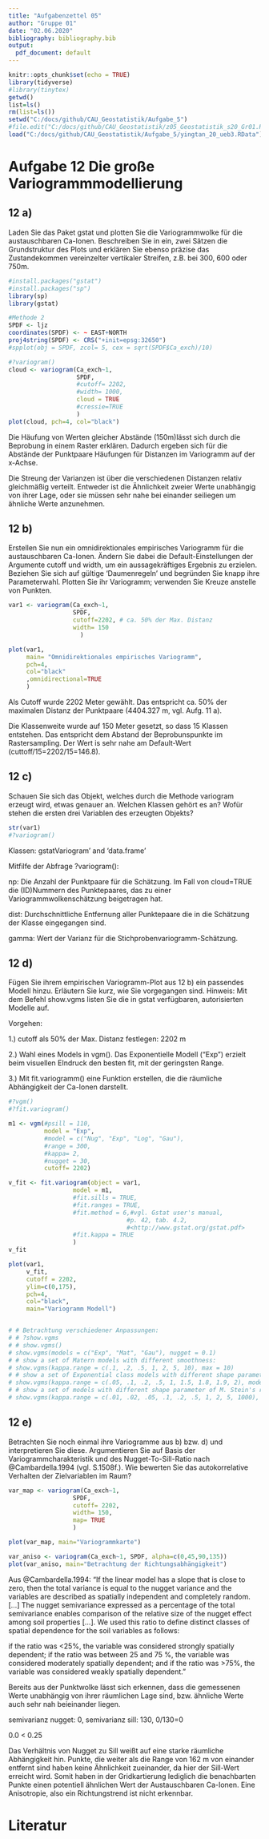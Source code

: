 ```yaml
---
title: "Aufgabenzettel 05"
author: "Gruppe 01"
date: "02.06.2020"
bibliography: bibliography.bib
output:
  pdf_document: default
---
```


```r
knitr::opts_chunk$set(echo = TRUE)
library(tidyverse)
#library(tinytex)
getwd()
list=ls()
rm(list=ls())
setwd("C:/docs/github/CAU_Geostatistik/Aufgabe_5")
#file.edit("C:/docs/github/CAU_Geostatistik/z05_Geostatistik_s20_Gr01.Rmd")
load("C:/docs/github/CAU_Geostatistik/Aufgabe_5/yingtan_20_ueb3.RData")
```

# Aufgabe 12 Die große Variogrammmodellierung

## 12 a)
Laden Sie das Paket gstat und plotten Sie die Variogrammwolke für die
austauschbaren Ca-Ionen.
Beschreiben Sie in ein, zwei Sätzen die Grundstruktur des Plots und 
erklären Sie ebenso präzise das Zustandekommen
vereinzelter vertikaler Streifen, z.B. bei 300, 600 oder 750m.

```r
#install.packages("gstat")
#install.packages("sp")
library(sp)
library(gstat)

#Methode 2
SPDF <- ljz
coordinates(SPDF) <- ~ EAST+NORTH
proj4string(SPDF) <- CRS("+init=epsg:32650")
#spplot(obj = SPDF, zcol= 5, cex = sqrt(SPDF$Ca_exch)/10)

#?variogram()
cloud <- variogram(Ca_exch~1,
                   SPDF, 
                   #cutoff= 2202, 
                   #width= 1000, 
                   cloud = TRUE
                   #cressie=TRUE
                   )
plot(cloud, pch=4, col="black")
```
Die Häufung von Werten gleicher Abstände (150m)lässt sich durch die Beprobung in einem Raster erklären. Dadurch ergeben sich für die Abstände der Punktpaare Häufungen für Distanzen im Variogramm auf der x-Achse.

Die Streung der Varianzen ist über die verschiedenen Distanzen relativ gleichmäßig verteilt. Entweder ist die Ähnlichkeit zweier Werte unabhängig von ihrer Lage, oder sie müssen sehr nahe bei einander seiliegen um ähnliche Werte anzunehmen.


## 12 b)
Erstellen Sie nun ein omnidirektionales empirisches Variogramm für die
austauschbaren Ca-Ionen. Ändern Sie dabei die Default-Einstellungen der
Argumente cutoff und width, um ein aussagekräftiges Ergebnis zu erzielen.
Beziehen Sie sich auf gültige 'Daumenregeln' und begründen Sie knapp ihre
Parameterwahl. Plotten Sie ihr Variogramm; verwenden Sie Kreuze anstelle
von Punkten.

```r
var1 <- variogram(Ca_exch~1, 
                  SPDF, 
                  cutoff=2202, # ca. 50% der Max. Distanz
                  width= 150 
                    )

plot(var1,
     main= "Omnidirektionales empirisches Variogramm",
     pch=4, 
     col="black"
     ,omnidirectional=TRUE
     )
```
Als Cutoff wurde 2202 Meter gewählt. Das entspricht ca. 50% der maximalen Distanz der Punktpaare (4404.327 m, vgl. Aufg. 11 a).

Die Klassenweite wurde auf 150 Meter gesetzt, so dass 15 Klassen entstehen. Das entspricht dem Abstand der Beprobunspunkte im Rastersampling. Der Wert is sehr nahe am Default-Wert (cuttoff/15=2202/15=146.8).


## 12 c)
Schauen Sie sich das Objekt, welches durch die Methode variogram erzeugt wird, etwas genauer an.
Welchen Klassen gehört es an?
Wofür stehen die ersten drei Variablen des erzeugten Objekts?

```r
str(var1)
#?variogram()
```


Klassen: gstatVariogram’ and 'data.frame'

Mitfilfe  der Abfrage ?variogram():

np: Die Anzahl der Punktpaare für die Schätzung. Im Fall von cloud=TRUE die (ID)Nummern des Punktepaares, das zu einer Variogrammwolkenschätzung beigetragen hat.

dist: Durchschnittliche Entfernung aller Punktepaare die in die Schätzung der Klasse eingegangen sind.

gamma: Wert der Varianz für die Stichprobenvariogramm-Schätzung.

## 12 d)
Fügen Sie ihrem empirischen Variogramm-Plot aus 12 b) ein passendes Modell hinzu.
Erläutern Sie kurz, wie Sie vorgegangen sind.
Hinweis: Mit dem Befehl show.vgms listen Sie die in gstat verfügbaren, autorisierten Modelle auf.

Vorgehen: 

1.) cutoff als 50% der Max. Distanz festlegen: 2202 m

2.) Wahl eines Models in vgm(). Das Exponentielle Modell ("Exp") erzielt beim visuellen EIndruck den besten fit, mit der geringsten Range.

3.) Mit fit.variogramm() eine Funktion erstellen, die die räumliche Abhängigkeit der Ca-Ionen darstellt.


```r
#?vgm()
#?fit.variogram()

m1 <- vgm(#psill = 110,
          model = "Exp",
          #model = c("Nug", "Exp", "Log", "Gau"),
          #range = 300,
          #kappa= 2,
          #nugget = 30, 
          cutoff= 2202)

v_fit <- fit.variogram(object = var1,
                  model = m1,
                  #fit.sills = TRUE,
                  #fit.ranges = TRUE,
                  #fit.method = 6,#vgl. Gstat user's manual, 
                                 #p. 42, tab. 4.2,
                                 #<http://www.gstat.org/gstat.pdf>
                  #fit.kappa = TRUE
                  )
v_fit

plot(var1, 
     v_fit,
     cutoff = 2202,
     ylim=c(0,175),
     pch=4,
     col="black",
     main="Variogramm Modell")


# # Betrachtung verschiedener Anpassungen:
# # ?show.vgms
# # show.vgms()
# show.vgms(models = c("Exp", "Mat", "Gau"), nugget = 0.1)
# # show a set of Matern models with different smoothness:
# show.vgms(kappa.range = c(.1, .2, .5, 1, 2, 5, 10), max = 10)
# # show a set of Exponential class models with different shape parameter:
# show.vgms(kappa.range = c(.05, .1, .2, .5, 1, 1.5, 1.8, 1.9, 2), models = "Exc", max = 10)
# # show a set of models with different shape parameter of M. Stein's representation of the Matern:
# show.vgms(kappa.range = c(.01, .02, .05, .1, .2, .5, 1, 2, 5, 1000), models = "Ste", max = 2)
```


## 12 e)
Betrachten Sie noch einmal ihre Variogramme aus b) bzw. d) und interpretieren Sie diese.
Argumentieren Sie auf Basis der Variogrammcharakteristik und des Nugget-To-Sill-Ratio nach @Cambardella.1994 (vgl. S.1508f.).
Wie bewerten Sie das autokorrelative Verhalten der Zielvariablen im Raum?

```r
var_map <- variogram(Ca_exch~1, 
                  SPDF, 
                  cutoff= 2202, 
                  width= 150,
                  map= TRUE
                  )

plot(var_map, main="Variogrammkarte")
```
```r
var_aniso <- variogram(Ca_exch~1, SPDF, alpha=c(0,45,90,135))
plot(var_aniso, main="Betrachtung der Richtungsabhängigkeit")
```


Aus @Cambardella.1994:
"If the linear model has a slope that is close to zero, then the total
variance is equal to the nugget variance and the variables
are described as spatially independent and completely
random. 
[...]
The nugget semivariance expressed as a percentage of the total semivariance enables comparison of the relative size of the nugget effect among soil properties [...]. We used this ratio to define
distinct classes of spatial dependence for the soil variables
as follows:

if the ratio was <25%, the variable was considered strongly spatially dependent;
if the ratio was between 25 and 75 %, the variable was considered moderately spatially dependent; 
and if the ratio was >75%, the variable was considered weakly spatially dependent."

Bereits aus der Punktwolke lässt sich erkennen, dass die gemessenen Werte unabhängig von ihrer räumlichen Lage sind, bzw. ähnliche Werte auch sehr nah beieinander liegen.

semivarianz nugget: 0,  semivarianz sill: 130, 0/130=0

0.0 < 0.25

Das Verhältnis von Nugget zu Sill weißt auf eine starke räumliche Abhängigkeit hin. Punkte, die weiter als  die Range von 162 m von einander entfernt sind haben keine Ähnlichkeit zueinander, da hier der Sill-Wert erreicht wird. Somit haben in der Gridkartierung lediglich die benachbarten Punkte einen potentiell ähnlichen Wert der Austauschbaren Ca-Ionen. Eine Anisotropie, also ein Richtungstrend ist nicht erkennbar. 


# Literatur